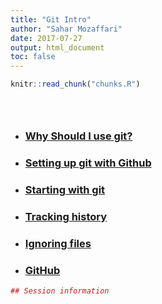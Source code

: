 ```yaml
---
title: "Git Intro"
author: "Sahar Mozaffari"
date: 2017-07-27
output: html_document
toc: false
---
```


<!-- The file analysis/chunks.R contains chunks that define default settings
shared across the workflowr files. -->
```r
knitr::read_chunk("chunks.R")
```

<!-- Update knitr chunk options -->
```r
```

<!-- Insert the date the file was last updated -->
```r
```

<!-- Insert the code version (Git commit SHA1) if Git repository exists and R
 package git2r is installed -->
```r
```

<!-- Add your analysis here -->
* ### [Why Should I use git?](git_2.html)   
* ### [Setting up git with Github](git_1.html)   
* ### [Starting with git](git_3.html)   
* ### [Tracking history](git_4.html)
* ### [Ignoring files](git_5.html)
* ### [GitHub](git_6.html)

<!-- Insert the session information into the document -->
```r
## Session information


```
